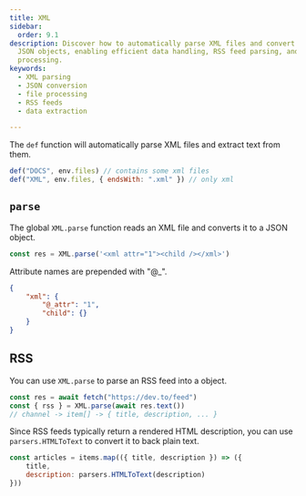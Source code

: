 ```yaml
---
title: XML
sidebar:
  order: 9.1
description: Discover how to automatically parse XML files and convert them to
  JSON objects, enabling efficient data handling, RSS feed parsing, and file
  processing.
keywords:
  - XML parsing
  - JSON conversion
  - file processing
  - RSS feeds
  - data extraction

---
```


The `def` function will automatically parse XML files and extract text from them.

```js wrap
def("DOCS", env.files) // contains some xml files
def("XML", env.files, { endsWith: ".xml" }) // only xml
```

## `parse`

The global `XML.parse` function reads an XML file and converts it to a JSON object.

```js "XML.parse"
const res = XML.parse('<xml attr="1"><child /></xml>')
```

Attribute names are prepended with "@\_".

```json
{
    "xml": {
        "@_attr": "1",
        "child": {}
    }
}
```

## RSS

You can use `XML.parse` to parse an RSS feed into a object.

```js "XML.parse"
const res = await fetch("https://dev.to/feed")
const { rss } = XML.parse(await res.text())
// channel -> item[] -> { title, description, ... }
```

Since RSS feeds typically return a rendered HTML description, you can use `parsers.HTMLToText` 
to convert it to back plain text.

```js
const articles = items.map(({ title, description }) => ({
    title,
    description: parsers.HTMLToText(description)
}))
```
